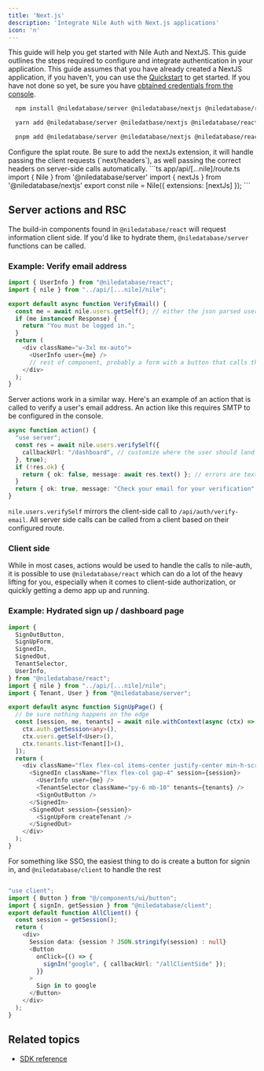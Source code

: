 ```yaml
---
title: 'Next.js'
description: 'Integrate Nile Auth with Next.js applications'
icon: 'n'
---
```


This guide will help you get started with Nile Auth and NextJS. This guide outlines the steps required to configure and integrate authentication in your 
application. This guide assumes that you have already created a NextJS application, if you haven't, you can use the [Quickstart](/auth/quickstarts/nextjs) to get started.
<Note>
If you have not done so yet, be sure you have [obtained credentials from the console](../getting-started/installation).
</Note>

<Steps>
<Step title="Install packages">
<CodeGroup>

```bash npm
  npm install @niledatabase/server @niledatabase/nextjs @niledatabase/react @niledatabase/client
```
```bash yarn 
  yarn add @niledatabase/server @niledatbase/nextjs @niledatabase/react @niledatabase/client
```
```bash pnpm
  pnpm add @niledatabase/server @niledatabase/nextjs @niledatabase/react @niledatabase/client
```
</CodeGroup>
</Step>
<Step title="Configure routes">
Configure the splat route. Be sure to add the nextJs extension, it will handle passing the client requests (`next/headers`), as well passing the correct headers on server-side calls automatically.
```ts app/api/[...nile]/route.ts
import { Nile } from '@niledatabase/server'
import { nextJs } from '@niledatabase/nextjs'
export const nile = Nile({ extensions: [nextJs] });
```

</Step>
</Steps>

## Server actions and RSC

The build-in components found in `@niledatabase/react` will request information client side. If you'd like to hydrate them, `@niledatabase/server` functions can be called.

### Example: Verify email address

``` ts app/verify-email/page.tsx
import { UserInfo } from "@niledatabase/react";
import { nile } from "../api/[...nile]/nile";

export default async function VerifyEmail() {
  const me = await nile.users.getSelf(); // either the json parsed user, or a request (401)
  if (me instanceof Response) {
    return "You must be logged in.";
  }
  return (
    <div className="w-3xl mx-auto">
      <UserInfo user={me} />
      // rest of component, probably a form with a button that calls the `action` below
    </div>
  );
}

```
Server actions work in a similar way. Here's an example of an action that is called to verify a user's email address. An action like this requires SMTP to be configured in the console.
``` ts 
async function action() {
  "use server";
  const res = await nile.users.verifySelf({
    callbackUrl: "/dashboard", // customize where the user should land after their email is verified
  }, true);
  if (!res.ok) {
    return { ok: false, message: await res.text() }; // errors are text
  }
  return { ok: true, message: "Check your email for your verification" };
}
```

<Info>`nile.users.verifySelf` mirrors the client-side call to `/api/auth/verify-email`. All server side calls can be called from a client based on their configured route.</Info>

### Client side

While in most cases, actions would be used to handle the calls to nile-auth, it is possible to use `@niledatabase/react` which can do a lot of the heavy lifting for you, especially when it comes to client-side authorization, or quickly getting a demo app up and running.

### Example: Hydrated sign up / dashboard page

```ts
import {
  SignOutButton,
  SignUpForm,
  SignedIn,
  SignedOut,
  TenantSelector,
  UserInfo,
} from "@niledatabase/react";
import { nile } from "../api/[...nile]/nile";
import { Tenant, User } from "@niledatabase/server";

export default async function SignUpPage() {
  // be sure nothing happens on the edge
  const [session, me, tenants] = await nile.withContext(async (ctx) => Promise.all([
    ctx.auth.getSession<any>(),
    ctx.users.getSelf<User>(),
    ctx.tenants.list<Tenant[]>(),
  ]);
  return (
    <div className="flex flex-col items-center justify-center min-h-screen">
      <SignedIn className="flex flex-col gap-4" session={session}>
        <UserInfo user={me} />
        <TenantSelector className="py-6 mb-10" tenants={tenants} />
        <SignOutButton />
      </SignedIn>
      <SignedOut session={session}>
        <SignUpForm createTenant />
      </SignedOut>
    </div>
  );
}
```

For something like SSO, the easiest thing to do is create a button for signin in, and `@niledatabase/client` to handle the rest

```ts

"use client";
import { Button } from "@/components/ui/button";
import { signIn, getSession } from "@niledatabase/client";
export default function AllClient() {
  const session = getSession();
  return (
    <div>
      Session data: {session ? JSON.stringify(session) : null}
      <Button
        onClick={() => {
          signIn("google", { callbackUrl: "/allClientSide" });
        }}
      >
        Sign in to google
      </Button>
    </div>
  );
}

```



## Related topics

- [SDK reference](../sdk-reference/javascript/overview)